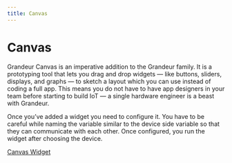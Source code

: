 ```yaml
---
title: Canvas
---
```

# Canvas

Grandeur Canvas is an imperative addition to the Grandeur family. It is a prototyping tool that lets you drag and drop widgets — like buttons, sliders, displays, and graphs — to sketch a layout which you can use instead of coding a full app. This means you do not have to have app designers in your team before starting to build IoT — a single hardware engineer is a beast with Grandeur.

Once you’ve added a widget you need to configure it. You have to be careful while naming the variable similar to the device side variable so that they can communicate with each other. Once configured, you run the widget after choosing the device.

[Canvas Widget](/images/guides/canvas.webm)


